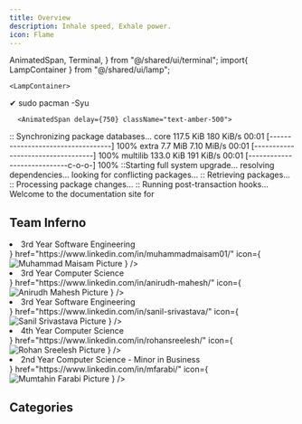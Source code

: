 ```yaml
---
title: Overview
description: Inhale speed, Exhale power.
icon: Flame
---
```


  AnimatedSpan,
  Terminal,
} from "@/shared/ui/terminal";
import{ LampContainer } from "@/shared/ui/lamp";

    <LampContainer>
 <Terminal>
      <AnimatedSpan delay={500} className="text-yellow-500">
        <span>✔ sudo pacman -Syu</span>
      </AnimatedSpan>

      <AnimatedSpan delay={750} className="text-amber-500">
<span>:: Synchronizing package databases...</span>
      </AnimatedSpan>
      <AnimatedSpan delay={1000} className="text-amber-500">
 <span>core             117.5 KiB   180 KiB/s 00:01 [----------------------------------] 100%</span>
      </AnimatedSpan>
      <AnimatedSpan delay={1250} className="text-amber-500">
 <span>extra              7.7 MiB  7.10 MiB/s 00:01 [----------------------------------] 100%</span>
      </AnimatedSpan>
      <AnimatedSpan delay={1500} className="text-amber-500">
 <span>multilib         133.0 KiB   191 KiB/s 00:01 [----------------------------c-o-o-] 100%</span>
      </AnimatedSpan>
      <AnimatedSpan delay={1750} className="text-amber-500">
<span>::Starting full system upgrade...</span>
      </AnimatedSpan>
      <AnimatedSpan delay={2000} className="text-amber-500">
<span>resolving dependencies...</span>
      </AnimatedSpan>
      <AnimatedSpan delay={2250} className="text-amber-500">
<span>looking for conflicting packages...</span>
      </AnimatedSpan>
      <AnimatedSpan delay={2500} className="text-amber-500">
<span>:: Retrieving packages...</span>
      </AnimatedSpan>
      <AnimatedSpan delay={2750} className="text-amber-500">
<span>:: Processing package changes...</span>
      </AnimatedSpan>
      <AnimatedSpan delay={3000} className="text-amber-500">
<span>:: Running post-transaction hooks...</span>
      </AnimatedSpan>
      <AnimatedSpan delay={3250} className="text-amber-500">
<span className="bg-gradient-to-r from-yellow-500 via-amber-500 to-orange-500 bg-clip-text text-transparent px-2 font-bold text-xl text-center">
Welcome to the documentation site for <Link href="/"><ColourfulText text="Inferno."/></Link>
</span>
      </AnimatedSpan>
    </Terminal>
    </LampContainer>

## Team Inferno

<Cards>
<Card
    title="Muhammad Maisam"
    description={
    <>
    <li>3rd Year Software Engineering</li>
    </>}
    href="https://www.linkedin.com/in/muhammadmaisam01/"
    icon={
      <img
        src="https://media.licdn.com/dms/image/v2/D5603AQHcG7pwk3FDuw/profile-displayphoto-shrink_400_400/B56ZYBQkhTGoAs-/0/1743777843884?e=1749081600&v=beta&t=4HP2OqaNqqGfyQoJOh-YAlgAc7TVI-CX-nQhI7W7oO0"
        alt="Muhammad Maisam Picture"
        width={24}
        height={24}
      />
      }
/>
<Card
    title="Anirudh Mahesh"
    description={
    <>
    <li>3rd Year Computer Science</li>
    </>}
    href="https://www.linkedin.com/in/anirudh-mahesh/"
    icon={
      <img
        src="https://avatars.githubusercontent.com/u/109389814?v=4"
        alt="Anirudh Mahesh Picture"
        width={24}
        height={24}
      />
      }
/>
<Card
    title="Sanil Srivastava"
    description={
    <>
    <li>3rd Year Software Engineering</li>
    </>}
    href="https://www.linkedin.com/in/sanil-srivastava/"
    icon={
      <img
        src="https://media.licdn.com/dms/image/v2/D5603AQFqXs0c3tgBiw/profile-displayphoto-shrink_800_800/profile-displayphoto-shrink_800_800/0/1674777087033?e=1748476800&v=beta&t=HaweYe5stfs3Ro-7opT8UjJLO_vgnbKogjRZyJVUvOQ"
        alt="Sanil Srivastava Picture"
        width={24}
        height={24}
      />
      }
/>
<Card
    title="Rohan Sreelesh"
    description={
    <>
    <li>4th Year Computer Science</li>
    </>}
    href="https://www.linkedin.com/in/rohansreelesh/"
    icon={
      <img
        src="https://media.licdn.com/dms/image/v2/D4D03AQHM2l-qHrONhQ/profile-displayphoto-shrink_400_400/B4DZWeg80uHIAg-/0/1742121193038?e=1748476800&v=beta&t=DPBal6Fn41ZMTpvWzrrKuQrN3906K75GmZZvyDAZvb8"
        alt="Rohan Sreelesh Picture"
        width={24}
        height={24}
      />
      }
/>
<Card
    title="Mumtahin Farabi"
    description={
    <>
    <li>2nd Year Computer Science - Minor in Business</li>
    </>}
    href="https://www.linkedin.com/in/mfarabi/"
    icon={
      <img
        src="https://media.licdn.com/dms/image/v2/D4E03AQFpxJLWWAf_Sw/profile-displayphoto-shrink_800_800/profile-displayphoto-shrink_800_800/0/1730870018543?e=1748476800&v=beta&t=cq2QPOUMUnSknzEzdMuARz0GXcvK3No2NlGJTw8tsXQ"
        alt="Mumtahin Farabi Picture"
        width={24}
        height={24}
      />
      }
/>
</Cards>


## Categories

<Cards>
<Card
    title="Features"
    description= "Oooooooh Fancy"
    href="/features"
/>
<Card
    title="Tech Stack"
    description= "For those wondering"
    href="/tech-stack"
/>
<Card
    title="Market Research"
    description= "Learn more about this sector"
    href="/market-research"
/>
<Card
    title="Skylink Setup"
    description= "Where to start if you're lost"
    href="/skylink-setup"
/>
</Cards>
